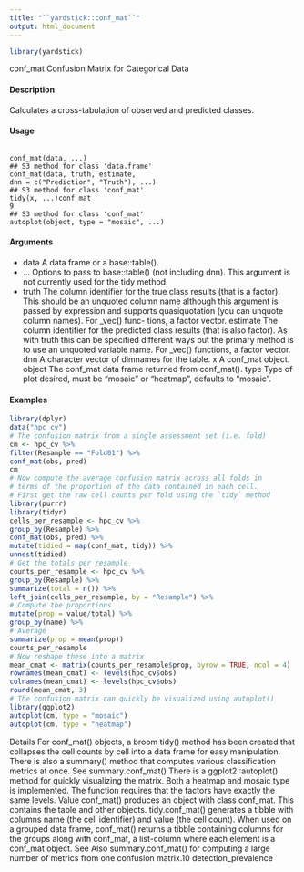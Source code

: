 ```yaml
---
title: "``yardstick::conf_mat``"
output: html_document
---
```


```r
library(yardstick)
```


conf_mat
Confusion Matrix for Categorical Data

#### Description

Calculates a cross-tabulation of observed and predicted classes.

#### Usage
<pre><code>
conf_mat(data, ...)
## S3 method for class 'data.frame'
conf_mat(data, truth, estimate,
dnn = c("Prediction", "Truth"), ...)
## S3 method for class 'conf_mat'
tidy(x, ...)conf_mat
9
## S3 method for class 'conf_mat'
autoplot(object, type = "mosaic", ...)
</code></pre>

#### Arguments

* data A data frame or a base::table().
* ... Options to pass to base::table() (not including dnn). This argument is not
currently used for the tidy method.
* truth The column identifier for the true class results (that is a factor). This should be
an unquoted column name although this argument is passed by expression and
supports quasiquotation (you can unquote column names). For _vec() func-
tions, a factor vector.
estimate The column identifier for the predicted class results (that is also factor). As
with truth this can be specified different ways but the primary method is to use
an unquoted variable name. For _vec() functions, a factor vector.
dnn A character vector of dimnames for the table.
x A conf_mat object.
object The conf_mat data frame returned from conf_mat().
type Type of plot desired, must be "mosaic" or "heatmap", defaults to "mosaic".


#### Examples
```r
library(dplyr)
data("hpc_cv")
# The confusion matrix from a single assessment set (i.e. fold)
cm <- hpc_cv %>%
filter(Resample == "Fold01") %>%
conf_mat(obs, pred)
cm
# Now compute the average confusion matrix across all folds in
# terms of the proportion of the data contained in each cell.
# First get the raw cell counts per fold using the `tidy` method
library(purrr)
library(tidyr)
cells_per_resample <- hpc_cv %>%
group_by(Resample) %>%
conf_mat(obs, pred) %>%
mutate(tidied = map(conf_mat, tidy)) %>%
unnest(tidied)
# Get the totals per resample
counts_per_resample <- hpc_cv %>%
group_by(Resample) %>%
summarize(total = n()) %>%
left_join(cells_per_resample, by = "Resample") %>%
# Compute the proportions
mutate(prop = value/total) %>%
group_by(name) %>%
# Average
summarize(prop = mean(prop))
counts_per_resample
# Now reshape these into a matrix
mean_cmat <- matrix(counts_per_resample$prop, byrow = TRUE, ncol = 4)
rownames(mean_cmat) <- levels(hpc_cv$obs)
colnames(mean_cmat) <- levels(hpc_cv$obs)
round(mean_cmat, 3)
# The confusion matrix can quickly be visualized using autoplot()
library(ggplot2)
autoplot(cm, type = "mosaic")
autoplot(cm, type = "heatmap")
```
Details
For conf_mat() objects, a broom tidy() method has been created that collapses the cell counts by
cell into a data frame for easy manipulation.
There is also a summary() method that computes various classification metrics at once. See summary.conf_mat()
There is a ggplot2::autoplot() method for quickly visualizing the matrix. Both a heatmap and
mosaic type is implemented.
The function requires that the factors have exactly the same levels.
Value
conf_mat() produces an object with class conf_mat. This contains the table and other objects.
tidy.conf_mat() generates a tibble with columns name (the cell identifier) and value (the cell
count).
When used on a grouped data frame, conf_mat() returns a tibble containing columns for the groups
along with conf_mat, a list-column where each element is a conf_mat object.
See Also
summary.conf_mat() for computing a large number of metrics from one confusion matrix.10
detection_prevalence

